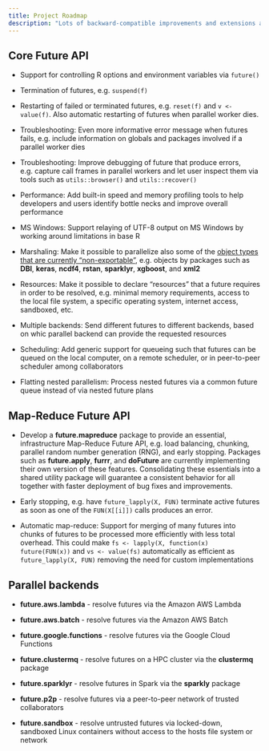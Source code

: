 ```yaml
---
title: Project Roadmap
description: "Lots of backward-compatible improvements and extensions ahead"
---
```


## Core Future API

* Support for controlling R options and environment variables via `future()`

* Termination of futures, e.g. `suspend(f)`

* Restarting of failed or terminated futures, e.g. `reset(f)` and `v <- value(f)`.  Also automatic restarting of futures when parallel worker dies.

* Troubleshooting: Even more informative error message when futures fails, e.g. include information on globals and packages involved if a parallel worker dies

* Troubleshooting: Improve debugging of future that produce errors, e.g. capture call frames in parallel workers and let user inspect them via tools such as `utils::browser()` and `utils::recover()`

* Performance: Add built-in speed and memory profiling tools to help developers and users identify bottle necks and improve overall performance

* MS Windows: Support relaying of UTF-8 output on MS Windows by working around limitations in base R

* Marshaling: Make it possible to parallelize also some of the [object types that are currently "non-exportable"](https://future.futureverse.org/articles/future-4-non-exportable-objects.html), e.g. objects by packages such as **DBI**, **keras**, **ncdf4**, **rstan**, **sparklyr**, **xgboost**, and **xml2**

* Resources: Make it possible to declare "resources" that a future requires in order to be resolved, e.g. minimal memory requirements, access to the local file system, a specific operating system, internet access, sandboxed, etc.

* Multiple backends: Send different futures to different backends, based on whic parallel backend can provide the requested resources

* Scheduling: Add generic support for queueing such that futures can be queued on the local computer, on a remote scheduler, or in peer-to-peer scheduler among collaborators

* Flatting nested parallelism: Process nested futures via a common future queue instead of via nested future plans


## Map-Reduce Future API

* Develop a **future.mapreduce** package to provide an essential, infrastructure Map-Reduce Future API, e.g. load balancing, chunking, parallel random number generation (RNG), and early stopping.  Packages such as **future.apply**, **furrr**, and **doFuture** are currently implementing their own version of these features.  Consolidating these essentials into a shared utility package will guarantee a consistent behavior for all together with faster deployment of bug fixes and improvements.

* Early stopping, e.g. have `future_lapply(X, FUN)` terminate active futures as soon as one of the `FUN(X[[i]])` calls produces an error.

* Automatic map-reduce: Support for merging of many futures into chunks of futures to be processed more efficiently with less total overhead. This could make `fs <- lapply(X, function(x) future(FUN(x))` and `vs <- value(fs)` automatically as efficient as `future_lapply(X, FUN)` removing the need for custom implementations



## Parallel backends

* **future.aws.lambda** - resolve futures via the Amazon AWS Lambda

* **future.aws.batch** - resolve futures via the Amazon AWS Batch

* **future.google.functions** - resolve futures via the Google Cloud Functions

* **future.clustermq** - resolve futures on a HPC cluster via the **clustermq** package

* **future.sparklyr** - resolve futures in Spark via the **sparkly** package

* **future.p2p** - resolve futures via a peer-to-peer network of trusted collaborators

* **future.sandbox** - resolve untrusted futures via locked-down, sandboxed Linux containers without access to the hosts file system or network






